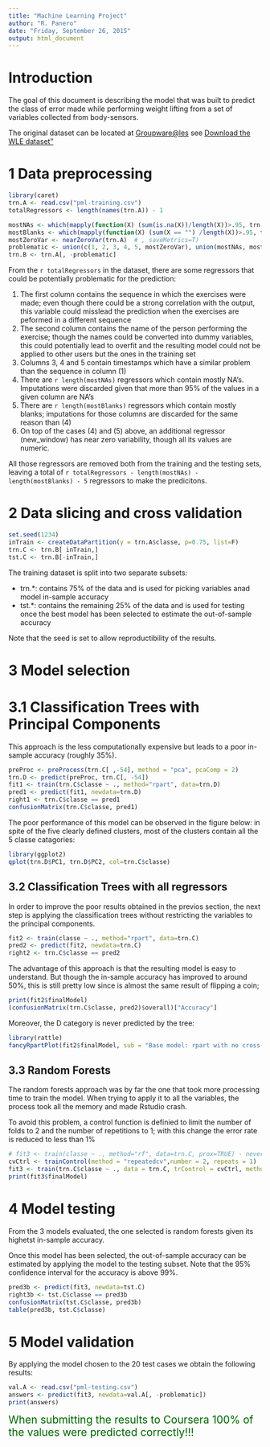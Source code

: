 ```yaml
---
title: "Machine Learning Project"
author: "R. Panero"
date: "Friday, September 26, 2015"
output: html_document
---
```


# Introduction

The goal of this document is describing the model that was built to predict the 
class of error made while performing weight lifting from a set of variables 
collected from body-sensors.

The original dataset can be located at 
<a href="http://groupware.les.inf.puc-rio.br/har">Groupware@les</a>
see
<a href="http://groupware.les.inf.puc-rio.br/static/WLE/WearableComputing_weight_lifting_exercises_biceps_curl_variations.csv">Download the WLE dataset"</a>

# 1 Data preprocessing

```r
library(caret)
trn.A <- read.csv("pml-training.csv")
totalRegressors <- length(names(trn.A)) - 1

mostNAs <- which(mapply(function(X) (sum(is.na(X))/length(X))>.95, trn.A))
mostBlanks <- which(mapply(function(X) (sum(X == "") /length(X))>.95, trn.A))
mostZeroVar <- nearZeroVar(trn.A)  # , saveMetrics=T)
problematic <- union(c(1, 2, 3, 4, 5, mostZeroVar), union(mostNAs, mostBlanks))
trn.B <- trn.A[, -problematic]
```


From the `r totalRegressors` in the dataset, there are some regressors that could 
be potentially problematic for the prediction:

1. The first column contains the sequence in which the exercises were made; even though
there could be a strong correlation with the output, this variable could misslead
the prediction when the exercises are peformed in a different sequence
2. The second column contains the name of the person performing the exercise; though the
names could be converted into dummy variables, this could potentially lead to 
overfit and the resulting model could not be applied to other users but the ones
in the training set
3.  Columns 3, 4 and 5 contain timestamps which have a similar problem than the 
sequence in column (1)
4. There are `r length(mostNAs)` regressors which contain mostly NA's. Imputations
were discarded given that more than 95% of the values in a given column are NA's
5. There are `r length(mostBlanks)` regressors which contain mostly blanks; imputations
for those columns are discarded for the same reason than (4)
6. On top of the cases (4) and (5) above, an additional regressor (new_window) has 
near zero variability, though all its values are numeric.

All those regressors are removed both from the training and the testing 
sets, leaving a total of `r totalRegressors - length(mostNAs) - length(mostBlanks) - 5` 
regressors to make the predicitons.



# 2 Data slicing and cross validation

```r
set.seed(1234)
inTrain <- createDataPartition(y = trn.A$classe, p=0.75, list=F)
trn.C <- trn.B[ inTrain,]
tst.C <- trn.B[-inTrain,]
```

The training dataset is split into two separate subsets:

- trn.*: contains 75% of the data and is used for picking variables anad model 
in-sample accuracy
- tst.*: contains the remaining 25% of the data and is used for testing once the
best model has been selected to estimate the out-of-sample accuracy

Note that the seed is set to allow reproductibility of the results.


# 3 Model selection

# 3.1 Classification Trees with Principal Components

This approach is the less computationally expensive but leads to a poor 
in-sample accuracy (roughly 35%). 

```r
preProc <- preProcess(trn.C[ ,-54], method = "pca", pcaComp = 2)
trn.D <- predict(preProc, trn.C[, -54])
fit1 <- train(trn.C$classe ~ ., method="rpart", data=trn.D)
pred1 <- predict(fit1, newdata=trn.D)
right1 <- trn.C$classe == pred1
confusionMatrix(trn.C$classe, pred1)
```

The poor performance of this model can be observed in the figure below:
in spite of the five clearly defined clusters, most of the clusters contain
all the 5 classe catagories:

```r
library(ggplot2)
qplot(trn.D$PC1, trn.D$PC2, col=trn.C$classe)
```



## 3.2 Classification Trees with all regressors

In order to improve the poor results obtained in the previos section, the next
step is applying the classification trees without restricting the variables to 
the principal components.

```r
fit2 <- train(classe ~ ., method="rpart", data=trn.C)
pred2 <- predict(fit2, newdata=trn.C)
right2 <- trn.C$classe == pred2
```

The advantage of this approach is that the resulting model is easy to understand. 
But though the in-sample accuracy has improved to around 50%, this is still 
pretty low since is almost the same result of flipping a coin; 

```r
print(fit2$finalModel)
(confusionMatrix(trn.C$classe, pred2)$overall)["Accuracy"]
```


Moreover, the D category is never predicted by the tree:

```r
library(rattle)
fancyRpartPlot(fit2$finalModel, sub = "Base model: rpart with no cross-validation")    
```



## 3.3 Random Forests

The random forests approach was by far the one that took more processing time 
to train the model. When trying to apply it to all the variables, the process
took all the memory and made Rstudio crash. 

To avoid this problem, a control function is definied to limit the number of 
folds to 2 and the number of repetitions to 1; with this change the error rate
is reduced to less than 1%

```r
# fit3 <- train(classe ~ ., method="rf", data=trn.C, prox=TRUE) - never ends
cvCtrl <- trainControl(method = "repeatedcv",number = 2, repeats = 1)
fit3 <- train(trn.C$classe ~ ., data = trn.C, trControl = cvCtrl, method = "rf")
print(fit3$finalModel)
```


# 4 Model testing
From the 3 models evaluated, the one selected is random forests given its highetst
in-sample accuracy. 

Once this model has been selected, the out-of-sample accuracy can be estimated
by applying the model to the testing subset. Note that the 95% confidence 
interval for the accuracy is above 99%.

```r
pred3b <- predict(fit3, newdata=tst.C)
right3b <- tst.C$classe == pred3b
confusionMatrix(tst.C$classe, pred3b)
table(pred3b, tst.C$classe)
```

# 5 Model validation

By applying the model chosen to the 20 test cases we obtain the following results:
```r
val.A <- read.csv("pml-testing.csv")
answers <- predict(fit3, newdata=val.A[, -problematic])
print(answers)
```


<div style="color:darkgreen; font-size:150%;">When submitting the results to  Coursera 100% of the 
values were predicted correctly!!! </div>
<br>
<br>


